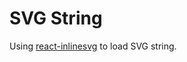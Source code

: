 
# SVG String

Using [react-inlinesvg](https://github.com/gilbarbara/react-inlinesvg) to load SVG string.

<InlineSVGSandbox />